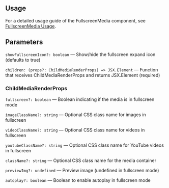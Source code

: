 

<Meta of={FullscreenMediaStories} />
<StoryTemplate>

## Usage

For a detailed usage guide of the FullscreenMedia component, see [FullscreenMedia Usage](https://github.com/gravity-ui/page-constructor/blob/main/memory-bank/usage/fullscreenMedia.md).

## Parameters

`showFullscreenIcon?: boolean` — Show/hide the fullscreen expand icon (defaults to true)

`children: (props?: ChildMediaRenderProps) => JSX.Element` — Function that receives ChildMediaRenderProps and returns JSX.Element (required)

### ChildMediaRenderProps

`fullscreen?: boolean` — Boolean indicating if the media is in fullscreen mode

`imageClassName?: string` — Optional CSS class name for images in fullscreen

`videoClassName?: string` — Optional CSS class name for videos in fullscreen

`youtubeClassName?: string` — Optional CSS class name for YouTube videos in fullscreen

`className?: string` — Optional CSS class name for the media container

`previewImg?: undefined` — Preview image (undefined in fullscreen mode)

`autoplay?: boolean` — Boolean to enable autoplay in fullscreen mode

</StoryTemplate>
